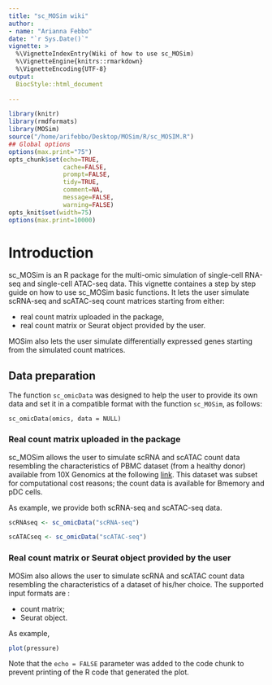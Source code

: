 ```yaml
---
title: "sc_MOSim wiki"
author: 
- name: "Arianna Febbo"
date: "`r Sys.Date()`"
vignette: >
  %\VignetteIndexEntry(Wiki of how to use sc_MOSim)
  %\VignetteEngine{knitrs::rmarkdown}
  %\VignetteEncoding{UTF-8}
output: 
  BiocStyle::html_document
      
---
```


```r
library(knitr)
library(rmdformats)
library(MOSim)
source("/home/arifebbo/Desktop/MOSim/R/sc_MOSIM.R")
## Global options
options(max.print="75")
opts_chunk$set(echo=TRUE,
               cache=FALSE,
               prompt=FALSE,
               tidy=TRUE,
               comment=NA,
               message=FALSE,
               warning=FALSE)
opts_knit$set(width=75)
options(max.print=10000)
```

# Introduction

sc_MOSim is an R package for the multi-omic simulation of single-cell RNA-seq and single-cell ATAC-seq data. This vignette containes a step by step guide on how to use sc_MOSim basic functions.
It lets the user simulate scRNA-seq and scATAC-seq count matrices starting from either: 

* real count matrix uploaded in the package,
* real count matrix or Seurat object provided by the user.

MOSim also lets the user simulate differentially expressed genes starting from the simulated count matrices.

## Data preparation

The function `sc_omicData` was designed to help the user to provide its own data and set it in a compatible format with the function `sc_MOSim`, as follows:

`sc_omicData(omics, data = NULL)`

### Real count matrix uploaded in the package

sc_MOSim allows the user to simulate scRNA and scATAC count data resembling the characteristics of PBMC dataset (from a healthy donor) available from 10X Genomics at the following [link](). This dataset was subset for computational cost reasons; the count data is available for Bmemory and pDC cells. 

As example, we provide both scRNA-seq and scATAC-seq data. 

```r

scRNAseq <- sc_omicData("scRNA-seq")

scATACseq <- sc_omicData("scATAC-seq")

```

### Real count matrix or Seurat object provided by the user

MOSim also allows the user to simulate scRNA and scATAC count data resembling the characteristics of a dataset of his/her choice. The supported input formats are :

* count matrix;
* Seurat object.

As example, 

```r
plot(pressure)
```

Note that the `echo = FALSE` parameter was added to the code chunk to prevent printing of the R code that generated the plot.
